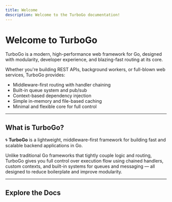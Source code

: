 ```yaml
---
title: Welcome
description: Welcome to the TurboGo documentation!
---
```


#  Welcome to TurboGo

TurboGo is a modern, high-performance web framework for Go, designed with modularity, developer experience, and blazing-fast routing at its core.

Whether you're building REST APIs, background workers, or full-blown web services, TurboGo provides:

- Middleware-first routing with handler chaining
- Built-in queue system and pub/sub
- Context-based dependency injection
- Simple in-memory and file-based caching
- Minimal and flexible core for full control

---

##  What is TurboGo?

🌀 **TurboGo** is a lightweight, middleware-first framework for building fast and scalable backend applications in Go.

Unlike traditional Go frameworks that tightly couple logic and routing, TurboGo gives you full control over execution flow using chained handlers, custom contexts, and built-in systems for queues and messaging — all designed to reduce boilerplate and improve modularity.

---

##  Explore the Docs

<Cards>
  <Card title="Getting Started" href="/docs/getting-started/install" />
  <Card title="Project Structure" href="/docs/getting-started/structure" />
  <Card title="Routing & Middleware" href="/docs/routing/basic" />
  <Card title="Dependency Injection" href="/docs/context/usage" />
  <Card title="Queue System" href="/docs/features/queue" />
  <Card title="Pub/Sub System" href="/docs/features/pubsub" />
  <Card title="Caching" href="/docs/features/cache" />
  <Card title="Logger" href="/docs/features/logger" />
  <Card title="Deployment Guide" href="/docs/deployment/build" />
  <Card title="CLI Reference" href="/docs/reference/cli" />
</Cards>
